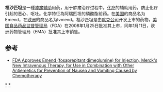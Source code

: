 '''福沙匹坦'''是一種[[肿瘤|肿瘤]][[辅助|辅助]]用药，用于肿瘤治疗过程中，[[化疗|化疗]]的辅助用药，防止化疗引起的恶心、呕吐。化学特征為阿瑞匹坦的磷酸酯前药。在[[美国|美国]]的商品名为Emend，在[[欧洲|欧洲]]的商品名为Ivmend。福沙匹坦是由[[默克公司|默克公司]]开发上市的药物，[[美国食品药品监督管理局|美国食品药品监督管理局]]（FDA）在2008年1月25日批准其上市，同年1月11日，欧洲药物管理局（EMA）批准其上市销售。

== 参考 ==
*[http://www.drugs.com/newdrugs/fda-approves-emend-fosaprepitant-dimeglumine-merck-s-new-intravenous-therapy-combination-other-833.html FDA Approves Emend (fosaprepitant dimeglumine) for Injection, Merck's New Intravenous Therapy, for Use in Combination with Other Antiemetics for Prevention of Nausea and Vomiting Caused by Chemotherapy]

[[Category:藥學|*]]
[[Category:药物|*]]

{{默克公司}}
